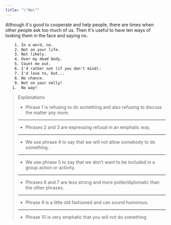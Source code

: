 ```yaml
---
title: "\"No\""
---
```


Although it's good to cooperate and help people, there are times when other people ask too much of us. Then it's useful to have ten ways of looking them in the face and saying no.

```txt
    1. In a word, no.
    2. Not on your life.
    3. Not likely.
    4. Over my dead body.
    5. Count me out.
    6. I'd rather not (if you don't mind).
    7. I'd love to, but...
    8. No chance.
    9. Not on your nelly!
   1.  No way!
```

> Explanations
>
> - Phrase 1 is refusing to do something and also refusing to discuss the matter any more.
>
> ---
>
> - Phrases 2 and 3 are expressing refusal in an emphatic way.
>
> ---
>
> - We use phrase 4 to say that we will not allow somebody to do something.
>
> ---
>
> - We use phrase 5 to say that we don't want to be included in a group action or activity.
>
> ---
>
> - Phrases 6 and 7 are less strong and more polite/diplomatic than the other phrases.
>
> ---
>
> - Phrase 9 is a little old fashioned and can sound humorous.
>
> ---
>
> - Phrase 10 is very emphatic that you will not do something
